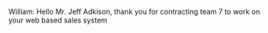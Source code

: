 William: Hello Mr. Jeff Adkison, thank you for contracting team 7 to work on your web based sales system
